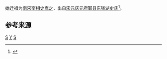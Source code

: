 始迁祖为[[南宋|南宋]][[宰相|宰相]][[史嵩之|史嵩之]]，出自[[宋朝|宋]][[元朝|元]][[庆元府|庆元府]][[鄞县|鄞县]][[东钱湖史氏|东钱湖史氏]]<ref>{{cite web|url=http://epaper.gmw.cn/gmrb/html/2012-04/14/nw.D110000gmrb_20120414_5-04.htm |title=余姚发掘确认南宋丞相史嵩之夫妇墓 |publisher=光明网 |author=光明日报 |date=2012年4月14日}}</ref>。

==参考来源==
{{reflist}}

[[Category:余姚人|S]]
[[Category:鄞县史氏|Y]]
[[Category:余姚家族|S]]